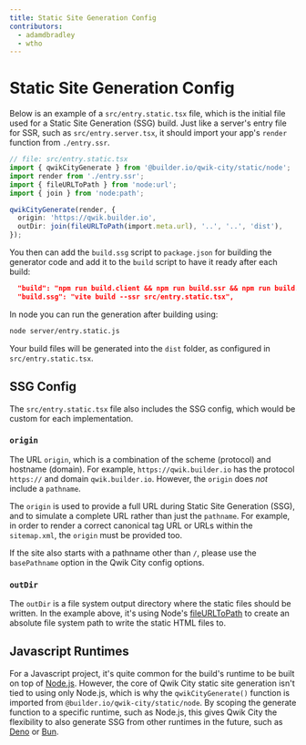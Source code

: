 ```yaml
---
title: Static Site Generation Config
contributors:
  - adamdbradley
  - wtho
---
```


# Static Site Generation Config

Below is an example of a `src/entry.static.tsx` file, which is the initial file used for a Static Site Generation (SSG) build. Just like a server's entry file for SSR, such as `src/entry.server.tsx`, it should import your app's `render` function from `./entry.ssr`.

```typescript
// file: src/entry.static.tsx
import { qwikCityGenerate } from '@builder.io/qwik-city/static/node';
import render from './entry.ssr';
import { fileURLToPath } from 'node:url';
import { join } from 'node:path';

qwikCityGenerate(render, {
  origin: 'https://qwik.builder.io',
  outDir: join(fileURLToPath(import.meta.url), '..', '..', 'dist'),
});
```

You then can add the `build.ssg` script to `package.json` for building the generator code and add it to the `build` script to have it ready after each build:

```json
  "build": "npm run build.client && npm run build.ssr && npm run build.ssg",
  "build.ssg": "vite build --ssr src/entry.static.tsx",
```

In node you can run the generation after building using:
```bash
node server/entry.static.js
```

Your build files will be generated into the `dist` folder, as configured in `src/entry.static.tsx`.

## SSG Config

The `src/entry.static.tsx` file also includes the SSG config, which would be custom for each implementation.

### `origin`

The URL `origin`, which is a combination of the scheme (protocol) and hostname (domain).
For example, `https://qwik.builder.io` has the protocol `https://` and domain `qwik.builder.io`.
However, the `origin` does _not_ include a `pathname`.

The `origin` is used to provide a full URL during Static Site Generation (SSG), and to
simulate a complete URL rather than just the `pathname`. For example, in order to
render a correct canonical tag URL or URLs within the `sitemap.xml`, the `origin` must
be provided too.

If the site also starts with a pathname other than `/`, please use the `basePathname`
option in the Qwik City config options.

### `outDir`

The `outDir` is a file system output directory where the static files should be written. In the example above, it's using Node's [fileURLToPath](https://nodejs.org/api/url.html#urlfileurltopathurl) to create an absolute file system path to write the static HTML files to.

## Javascript Runtimes

For a Javascript project, it's quite common for the build's runtime to be built on top of [Node.js](https://nodejs.org/en/docs/). However, the core of Qwik City static site generation isn't tied to using only Node.js, which is why the `qwikCityGenerate()` function is imported from `@builder.io/qwik-city/static/node`. By scoping the generate function to a specific runtime, such as Node.js, this gives Qwik City the flexibility to also generate SSG from other runtimes in the future, such as [Deno](https://deno.land/) or [Bun](https://bun.sh/).
